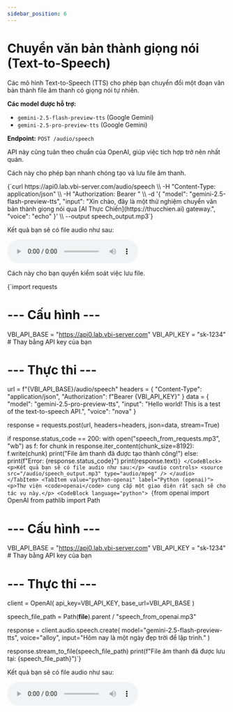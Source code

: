 ```yaml
---
sidebar_position: 6
---
```


# Chuyển văn bản thành giọng nói (Text-to-Speech)


Các mô hình Text-to-Speech (TTS) cho phép bạn chuyển đổi một đoạn văn bản thành file âm thanh có giọng nói tự nhiên.

**Các model được hỗ trợ:**
- `gemini-2.5-flash-preview-tts` (Google Gemini)
- `gemini-2.5-pro-preview-tts` (Google Gemini)

**Endpoint:** `POST /audio/speech`

API này cũng tuân theo chuẩn của OpenAI, giúp việc tích hợp trở nên nhất quán.

<Tabs>
  <TabItem value="curl" label="curl">
    <p>Cách này cho phép bạn nhanh chóng tạo và lưu file âm thanh.</p>
    <CodeBlock language="bash">
    {`curl https://api0.lab.vbi-server.com/audio/speech \\
  -H "Content-Type: application/json" \\
  -H "Authorization: Bearer <your_api_key>" \\
  -d '{
    "model": "gemini-2.5-flash-preview-tts",
    "input": "Xin chào, đây là một thử nghiệm chuyển văn bản thành giọng nói qua [AI Thực Chiến](https://thucchien.ai) gateway.",
    "voice": "echo"
  }' \\
  --output speech_output.mp3`}
    </CodeBlock>
    <p>Kết quả bạn sẽ có file audio như sau:</p>
    <audio controls>
      <source src="/audio/speech_output.mp3" type="audio/mpeg" />
    </audio>
  </TabItem>
  <TabItem value="python-requests" label="Python (requests)">
    <p>Cách này cho bạn quyền kiểm soát việc lưu file.</p>
    <CodeBlock language="python">
    {`import requests

# --- Cấu hình ---
VBI_API_BASE = "https://api0.lab.vbi-server.com"
VBI_API_KEY = "sk-1234" # Thay bằng API key của bạn

# --- Thực thi ---
url = f"{VBI_API_BASE}/audio/speech"
headers = {
    "Content-Type": "application/json",
    "Authorization": f"Bearer {VBI_API_KEY}"
}
data = {
    "model": "gemini-2.5-pro-preview-tts",
    "input": "Hello world! This is a test of the text-to-speech API.",
    "voice": "nova"
}

response = requests.post(url, headers=headers, json=data, stream=True)

if response.status_code == 200:
    with open("speech_from_requests.mp3", "wb") as f:
        for chunk in response.iter_content(chunk_size=8192):
            f.write(chunk)
    print("File âm thanh đã được tạo thành công!")
else:
    print(f"Error: {response.status_code}")
    print(response.text)`}
    </CodeBlock>
    <p>Kết quả bạn sẽ có file audio như sau:</p>
    <audio controls>
      <source src="/audio/speech_output.mp3" type="audio/mpeg" />
    </audio>
  </TabItem>
  <TabItem value="python-openai" label="Python (openai)">
    <p>Thư viện <code>openai</code> cung cấp một giao diện rất sạch sẽ cho tác vụ này.</p>
    <CodeBlock language="python">
    {`from openai import OpenAI
from pathlib import Path

# --- Cấu hình ---
VBI_API_BASE = "https://api0.lab.vbi-server.com"
VBI_API_KEY = "sk-1234" # Thay bằng API key của bạn

# --- Thực thi ---
client = OpenAI(
    api_key=VBI_API_KEY,
    base_url=VBI_API_BASE
)

speech_file_path = Path(__file__).parent / "speech_from_openai.mp3"

response = client.audio.speech.create(
  model="gemini-2.5-flash-preview-tts",
  voice="alloy",
  input="Hôm nay là một ngày đẹp trời để lập trình."
)

response.stream_to_file(speech_file_path)
print(f"File âm thanh đã được lưu tại: {speech_file_path}")`}
    </CodeBlock>
    <p>Kết quả bạn sẽ có file audio như sau:</p>
    <audio controls>
      <source src="/audio/speech_output.mp3" type="audio/mpeg" />
    </audio>
  </TabItem>
</Tabs>
